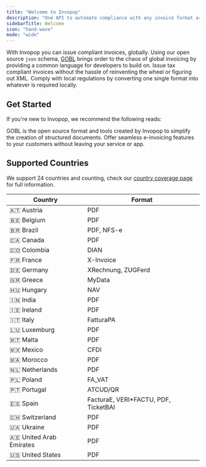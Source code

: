 ```yaml
---
title: "Welcome to Invopop"
description: "One API to automate compliance with any invoice format around the world"
sidebarTitle: Welcome
icon: "hand-wave"
mode: "wide"
---
```


With Invopop you can issue compliant invoices, globally. Using our open source `json` schema, [GOBL](https://gobl.org) brings order to the chaos of global invoicing by providing a common language for developers to build on. Issue tax compliant invoices without the hassle of reinventing the wheel or figuring out XML. Comply with local regulations by converting one single format into whatever is required locally.

## Get Started

If you're new to Invopop, we recommend the following reads:

<CardGroup cols="2">
<Card title="GOBL" icon="code" href="https://docs.gobl.org">
	GOBL is the open source format and tools created by Invopop to simplify the creation of structured documents.
</Card>
<Card title="White Label" icon="tag" href="https://docs.gobl.org">
	Offer seamless e-invoicing features to your customers without leaving your service or app.
</Card>
</CardGroup>

## Supported Countries

We support 24 countries and counting, check our [country coverage page](https://www.invopop.com/coverage) for full information.

| Country | Format |
|---------|--------|
| 🇦🇹 Austria | PDF |
| 🇧🇪 Belgium | PDF |
| 🇧🇷 Brazil | PDF, NFS-e |
| 🇨🇦 Canada | PDF |
| 🇨🇴 Colombia | DIAN |
| 🇫🇷 France | X-Invoice |
| 🇩🇪 Germany | XRechnung, ZUGFerd |
| 🇬🇷 Greece | MyData |
| 🇭🇺 Hungary | NAV |
| 🇮🇳 India | PDF |
| 🇮🇪 Ireland | PDF |
| 🇮🇹 Italy | FatturaPA |
| 🇱🇺 Luxemburg | PDF |
| 🇲🇹 Malta | PDF |
| 🇲🇽 Mexico | CFDI |
| 🇲🇦 Morocco | PDF |
| 🇳🇱 Netherlands | PDF |
| 🇵🇱 Poland | FA_VAT |
| 🇵🇹 Portugal | ATCUD/QR |
| 🇪🇸 Spain | FacturaE, VERI*FACTU, PDF, TicketBAI |
| 🇨🇭 Switzerland | PDF |
| 🇺🇦 Ukraine | PDF |
| 🇦🇪 United Arab Emirates | PDF |
| 🇺🇸 United States | PDF |